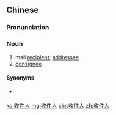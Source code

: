 ==Chinese==
{{zh-forms|type=21}}

===Pronunciation===
{{zh-pron
|m=shōujiànrén
|c=sau1 gin6-2 jan4
|mn=siu-kiāⁿ-jîn/siu-kiāⁿ-lîn
|cat=n
}}

===Noun===
{{zh-noun}}

# mail [[recipient]]; [[addressee]]
# [[consignee]]

====Synonyms====
* {{sense|consignee}} {{zh-l|收貨人}}

[[ko:收件人]]
[[mg:收件人]]
[[chr:收件人]]
[[zh:收件人]]